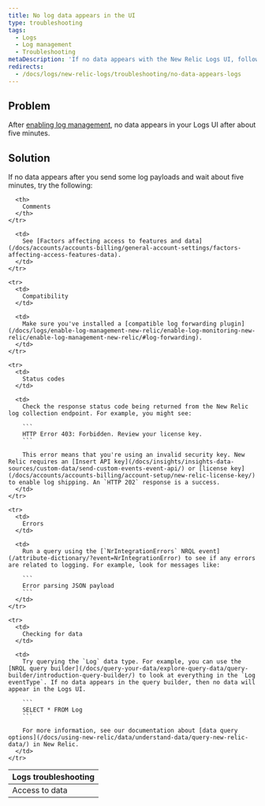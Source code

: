 ```yaml
---
title: No log data appears in the UI
type: troubleshooting
tags:
  - Logs
  - Log management
  - Troubleshooting
metaDescription: 'If no data appears with the New Relic Logs UI, follow these troubleshooting tips.'
redirects:
  - /docs/logs/new-relic-logs/troubleshooting/no-data-appears-logs
---
```


## Problem

After [enabling log management](/docs/logs/new-relic-logs/enable-logs/enable-new-relic-logs), no data appears in your Logs UI after about five minutes.

## Solution

If no data appears after you send some log payloads and wait about five minutes, try the following:

<table>
  <thead>
    <tr>
      <th>
        Logs troubleshooting
      </th>

      <th>
        Comments
      </th>
    </tr>
  </thead>

  <tbody>
    <tr>
      <td>
        Access to data
      </td>

      <td>
        See [Factors affecting access to features and data](/docs/accounts/accounts-billing/general-account-settings/factors-affecting-access-features-data).
      </td>
    </tr>

    <tr>
      <td>
        Compatibility
      </td>

      <td>
        Make sure you've installed a [compatible log forwarding plugin](/docs/logs/enable-log-management-new-relic/enable-log-monitoring-new-relic/enable-log-management-new-relic/#log-forwarding).
      </td>
    </tr>

    <tr>
      <td>
        Status codes
      </td>

      <td>
        Check the response status code being returned from the New Relic log collection endpoint. For example, you might see:

        ```
        HTTP Error 403: Forbidden. Review your license key.
        ```

        This error means that you're using an invalid security key. New Relic requires an [Insert API key](/docs/insights/insights-data-sources/custom-data/send-custom-events-event-api/) or [license key](/docs/accounts/accounts-billing/account-setup/new-relic-license-key/) to enable log shipping. An `HTTP 202` response is a success.
      </td>
    </tr>

    <tr>
      <td>
        Errors
      </td>

      <td>
        Run a query using the [`NrIntegrationErrors` NRQL event](/attribute-dictionary/?event=NrIntegrationError) to see if any errors are related to logging. For example, look for messages like:

        ```
        Error parsing JSON payload
        ```
      </td>
    </tr>

    <tr>
      <td>
        Checking for data
      </td>

      <td>
        Try querying the `Log` data type. For example, you can use the [NRQL query builder](/docs/query-your-data/explore-query-data/query-builder/introduction-query-builder/) to look at everything in the `Log eventType`. If no data appears in the query builder, then no data will appear in the Logs UI.

        ```
        SELECT * FROM Log
        ```

        For more information, see our documentation about [data query options](/docs/using-new-relic/data/understand-data/query-new-relic-data/) in New Relic.
      </td>
    </tr>
  </tbody>
</table>
